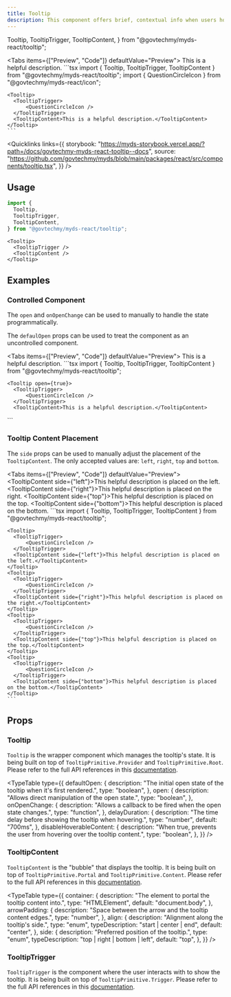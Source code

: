 ```yaml
---
title: Tooltip
description: This component offers brief, contextual info when users hover or focus on an element, enhancing clarity without cluttering the interface. Typically used to explain icons, buttons, or any interactive elements where the meaning might not be immediately clear.
---
```


  Tooltip,
  TooltipTrigger,
  TooltipContent,
} from "@govtechmy/myds-react/tooltip";

<Tabs items={["Preview", "Code"]} defaultValue="Preview">
  <Tab value="Preview" className="not-prose flex justify-center gap-1">
    <Tooltip>
      <TooltipTrigger>
          <QuestionCircleIcon />
      </TooltipTrigger>
      <TooltipContent>This is a helpful description.</TooltipContent>
    </Tooltip>
  </Tab>
  <Tab value="Code">
    ```tsx
    import { Tooltip, TooltipTrigger, TooltipContent } from "@govtechmy/myds-react/tooltip";
    import { QuestionCircleIcon } from "@govtechmy/myds-react/icon";

    <Tooltip>
      <TooltipTrigger>
          <QuestionCircleIcon />
      </TooltipTrigger>
      <TooltipContent>This is a helpful description.</TooltipContent>
    </Tooltip>
    ```

  </Tab>
</Tabs>

<Quicklinks
  links={{
    storybook:
      "https://myds-storybook.vercel.app/?path=/docs/govtechmy-myds-react-tooltip--docs",
    source:
      "https://github.com/govtechmy/myds/blob/main/packages/react/src/components/tooltip.tsx",
  }}
/>

## Usage

```ts copy title="Import"
import {
  Tooltip,
  TooltipTrigger,
  TooltipContent,
} from "@govtechmy/myds-react/tooltip";
```

```tsx copy title="Anatomy"
<Tooltip>
  <TooltipTrigger />
  <TooltipContent />
</Tooltip>
```

## Examples

### Controlled Component

The `open` and `onOpenChange` can be used to manually to handle the state programmatically.

The `defaulOpen` props can be used to treat the component as an uncontrolled component.

<Tabs items={["Preview", "Code"]} defaultValue="Preview">
  <Tab value="Preview" className="not-prose flex justify-center">
    <Tooltip open={true}>
      <TooltipTrigger>
          <QuestionCircleIcon />
      </TooltipTrigger>
      <TooltipContent>This is a helpful description.</TooltipContent>
  </Tooltip>
  </Tab>
  <Tab value="Code">
    ```tsx 
    import { Tooltip, TooltipTrigger, TooltipContent } from "@govtechmy/myds-react/tooltip";

    <Tooltip open={true}>
      <TooltipTrigger>
          <QuestionCircleIcon />
      </TooltipTrigger>
      <TooltipContent>This is a helpful description.</TooltipContent>

  </Tooltip>
    ```
  </Tab>
</Tabs>

### Tooltip Content Placement

The `side` props can be used to manually adjust the placement of the `TooltipContent`. The only accepted values are: `left`, `right`, `top` and `bottom`.

<Tabs items={["Preview", "Code"]} defaultValue="Preview">
  <Tab value="Preview" className="not-prose flex flex-col justify-center items-center gap-10">
    <Tooltip>
      <TooltipTrigger>
          <QuestionCircleIcon />
      </TooltipTrigger>
      <TooltipContent side={"left"}>This helpful description is placed on the left.</TooltipContent>
    </Tooltip>
    <Tooltip>
      <TooltipTrigger>
          <QuestionCircleIcon />
      </TooltipTrigger>
      <TooltipContent side={"right"}>This helpful description is placed on the right.</TooltipContent>
    </Tooltip>
    <Tooltip>
      <TooltipTrigger>
          <QuestionCircleIcon />
      </TooltipTrigger>
      <TooltipContent side={"top"}>This helpful description is placed on the top.</TooltipContent>
    </Tooltip>
    <Tooltip>
      <TooltipTrigger>
          <QuestionCircleIcon />
      </TooltipTrigger>
      <TooltipContent side={"bottom"}>This helpful description is placed on the bottom.</TooltipContent>
    </Tooltip>
  </Tab>
  <Tab value="Code">
    ```tsx 
    import { Tooltip, TooltipTrigger, TooltipContent } from "@govtechmy/myds-react/tooltip";

    <Tooltip>
      <TooltipTrigger>
          <QuestionCircleIcon />
      </TooltipTrigger>
      <TooltipContent side={"left"}>This helpful description is placed on the left.</TooltipContent>
    </Tooltip>
    <Tooltip>
      <TooltipTrigger>
          <QuestionCircleIcon />
      </TooltipTrigger>
      <TooltipContent side={"right"}>This helpful description is placed on the right.</TooltipContent>
    </Tooltip>
    <Tooltip>
      <TooltipTrigger>
          <QuestionCircleIcon />
      </TooltipTrigger>
      <TooltipContent side={"top"}>This helpful description is placed on the top.</TooltipContent>
    </Tooltip>
    <Tooltip>
      <TooltipTrigger>
          <QuestionCircleIcon />
      </TooltipTrigger>
      <TooltipContent side={"bottom"}>This helpful description is placed on the bottom.</TooltipContent>
    </Tooltip>
    ```

  </Tab>
</Tabs>

## Props

### Tooltip

`Tooltip` is the wrapper component which manages the tooltip's state. It is being built on top of `TooltipPrimitive.Provider` and `TooltipPrimitive.Root`. Please refer to the full API references in this [documentation](https://www.radix-ui.com/primitives/docs/components/tooltip#provider).

<TypeTable
  type={{
    defaultOpen: {
      description:
        "The initial open state of the tooltip when it's first rendered.",
      type: "boolean",
    },
    open: {
      description: "Allows direct manipulation of the open state.",
      type: "boolean",
    },
    onOpenChange: {
      description: "Allows a callback to be fired when the open state changes.",
      type: "function",
    },
    delayDuration: {
      description: "The time delay before showing the tooltip when hovering.",
      type: "number",
      default: "700ms",
    },
    disableHoverableContent: {
      description:
        "When true, prevents the user from hovering over the tooltip content.",
      type: "boolean",
    },
  }}
/>

### TooltipContent

`TooltipContent` is the "bubble" that displays the tooltip. It is being built on top of `TooltipPrimitive.Portal` and `TooltipPrimitive.Content`. Please refer to the full API references in this [documentation](https://www.radix-ui.com/primitives/docs/components/tooltip#portal).

<TypeTable
  type={{
    container: {
      description: "The element to portal the tooltip content into.",
      type: "HTMLElement",
      default: "document.body",
    },
    arrowPadding: {
      description: "Space between the arrow and the tooltip content edges.",
      type: "number",
    },
    align: {
      description: "Alignment along the tooltip's side.",
      type: "enum",
      typeDescription: "start | center | end",
      default: "center",
    },
    side: {
      description: "Preferred position of the tooltip.",
      type: "enum",
      typeDescription: "top | right | bottom | left",
      default: "top",
    },
  }}
/>

### TooltipTrigger

`TooltipTrigger` is the component where the user interacts with to show the tooltip. It is being built on top of `TooltipPrimitive.Trigger`. Please refer to the full API references in this [documentation](https://www.radix-ui.com/primitives/docs/components/tooltip#content).
